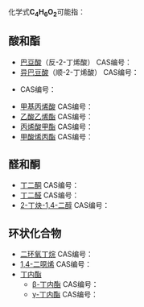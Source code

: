 {{DISPLAYTITLE:C<sub>4</sub>H<sub>6</sub>O<sub>2</sub>}}
{{MolFormDisambigNav|C=4|H=6|O=2}}
化学式'''C<sub>4</sub>H<sub>6</sub>O<sub>2</sub>'''可能指：

==酸和酯==
* [[巴豆酸|巴豆酸]]（反-2-丁烯酸） CAS编号：{{CAS|107-93-7}}
* [[异巴豆酸|异巴豆酸]]（顺-2-丁烯酸） CAS编号：{{CAS|503-64-0}}
* {{link-de|3-丁烯酸|3-Butensäure}} CAS编号：{{CAS|625-38-7}}
* [[甲基丙烯酸|甲基丙烯酸]] CAS编号：{{CAS|79-41-4}}
* [[乙酸乙烯酯|乙酸乙烯酯]] CAS编号：{{CAS|108-05-4}}
* [[丙烯酸甲酯|丙烯酸甲酯]] CAS编号：{{CAS|96-33-3}}
* [[甲酸烯丙酯|甲酸烯丙酯]] CAS编号：{{CAS|1838-59-1}}

==醛和酮==
* [[丁二酮|丁二酮]] CAS编号：{{CAS|431-03-8}}
* [[丁二醛|丁二醛]] CAS编号：{{CAS|638-37-9}}
* [[2-丁炔-1,4-二醇|2-丁炔-1,4-二醇]] CAS编号：{{CAS|110-65-6}}

==环状化合物==
* [[二环氧丁烷|二环氧丁烷]] CAS编号：{{CAS|1464-53-5}}
* [[1,4-二噁烯|1,4-二噁烯]] CAS编号：{{CAS|543-75-9}}
* [[丁内酯|丁内酯]]
** [[β-丁内酯|β-丁内酯]] CAS编号：{{CAS|3068-88-0}}
** [[γ-丁内酯|γ-丁内酯]] CAS编号：{{CAS|96-48-0}}

{{MolFormDisambig}}